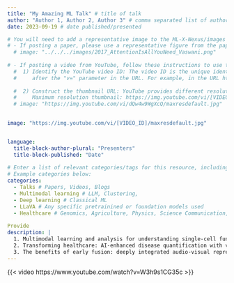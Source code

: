 ```yaml
---
title: "My Amazing ML Talk" # title of talk
author: "Author 1, Author 2, Author 3" # comma separated list of author(s)/presenter(s)
date: 2023-09-19 # date published/presented

# You will need to add a representative image to the ML-X-Nexus/images folder.
# - If posting a paper, please use a representative figure from the paper:
  # image: "../../../images/2017_AttentionIsAllYouNeed_Vaswani.png"
  
# - If posting a video from YouTube, follow these instructions to use the "thumbnail" image from the video. 
  #  1) Identify the YouTube video ID: The video ID is the unique identifier for each YouTube video, usually found 
  #     after the "v=" parameter in the URL. For example, in the URL https://www.youtube.com/watch?v=dQw4w9WgXcQ, the video ID is dQw4w9WgXcQ.
  
  #  2) Construct the thumbnail URL: YouTube provides different resolutions for video thumbnails. Here are the formats for different resolutions. We'll use the maximum resolution.
  #     Maximum resolution thumbnail: https://img.youtube.com/vi/[VIDEO_ID]/maxresdefault.jpg. Replace [VIDEO_ID] with the actual video ID, removing the square brackets.
  # image: "https://img.youtube.com/vi/dQw4w9WgXcQ/maxresdefault.jpg"

  
image: "https://img.youtube.com/vi/[VIDEO_ID]/maxresdefault.jpg"


language: 
  title-block-author-plural: "Presenters"
  title-block-published: "Date"
  
# Enter a list of relevant categories/tags for this resource, including the type (talk, video, paper, etc.) topic of focus, and anything else that might be relevant. Please check out the tags which are already being used on Nexus by visiting https://uw-madison-datascience.github.io/ML-X-Nexus/Applications/ and looking under "Categories". Avoid repeating tags with alternative spelling (e.g., use Deep Learning rather than DL since Deep Learning is already being used.). 
# Example categories below:
categories:
  - Talks # Papers, Videos, Blogs 
  - Multimodal learning # LLM, Clustering, 
  - Deep learning # Classical ML
  - LLaVA # Any specific pretrainined or foundation models used
  - Healthcare # Genomics, Agriculture, Physics, Science Communication, Neurosicence, etc.
  
Provide 
description: |
  1. Multimodal learning and analysis for understanding single-cell functional genomics in brains and brain diseases<br>
  2. Transforming healthcare: AI-enhanced disease quantification with vision-language models<br>
  3. The benefits of early fusion: deeply integrated audio-visual representation learning
---
```


{{< video https://www.youtube.com/watch?v=W3h9s1CG35c >}}
